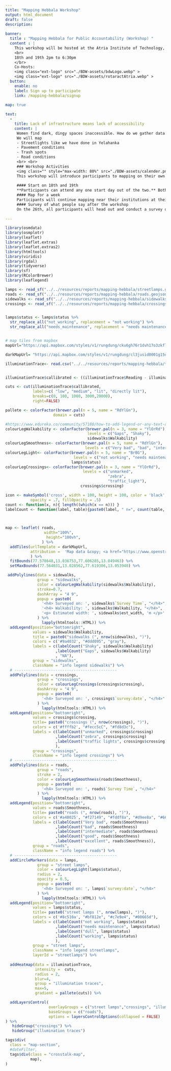 ```yaml
---
title: "Mapping Hebbala Workshop"
output: html_document
draft: false 
description:
  
banner:
  title : "Mapping Hebbala for Public Accountability (Workshop) "
  content : |
    This workshop will be hosted at the Atria Institute of Technology, Hebbal.
    <br>
    18th and 19th 2pm to 6:30pm
    </br>
    Co-Hosts: 
    <img class="ext-logo" src="./BDW-assets/bdwLogo.webp" >
    <img class="ext-logo" src="./BDW-assets/rotaractAtria.webp" >
  button:
    enable: no
    label: Sign up to participate 
    link: /mapping-hebbala/signup

map: true
    
text:
  - 
    title: Lack of infrastructure means lack of accessibility
    content: |
     Women find dark, dingy spaces inaccessible. How do we gather data on what causes the roads to be unwalkable? What streets are unlit, dark and inaccessible? We map! </br>
     We will map
     - Streetlights like we have done in Yelahanka
     - Pavement conditions
     - Trash spots
     - Road conditions
     <br> <br>
     ### Workshop Activities
     <img class="" style="max-width: 80%" src="./BDW-assets/calender.png" > <br>
     This workshop will introduce participants to mapping on their own and contributing to open data platforms like openstreetmap.in. We will test apps and tools that SafeYelli has been developing on the ground. 
     
     #### Start on 18th and 19th
     **Participants can attend any one start day out of the two.** Both days will be a 4 hour orientation and workshop on mapping different things on the ground. We will head out to the Hebbal Railway station to map.
     #### Map for a week
     Participants will continue mapping near their institutions at their own pace for a week
     #### Survey of what people say after the workshop
     On the 26th, all participants will head out and conduct a survey on what citizens feel about the same space that the participants mapped
      
---
```

```r
library(osmdata)
library(osmplotr)
library(leaflet)
library(leaflet.extras)
library(leaflet.extras2)
library(htmltools)
library(viridis)
library(rgdal)
library(tidyverse)
library(sf)
library(RColorBrewer)
library(leaflegend)
```

```r



lamps <- read_sf("../../resources/reports/mapping-hebbala/streetlamps.geojson")
roads <- read_sf("../../resources/reports/mapping-hebbala/roads.geojson")
sidewalks <- read_sf("../../resources/reports/mapping-hebbala/sidewalks.geojson")
crossings <- read_sf("../../resources/reports/mapping-hebbala/crossings.geojson")


lamps$status <- lamps$status %>% 
  str_replace_all("not_working", replacement = "not working") %>% 
  str_replace_all("needs_maintenance", replacement = "needs maintenance")


# map tiles from mapbox
mapUrl="https://api.mapbox.com/styles/v1/rungdung/cku6gh76r1dvh17o3zkfllvjz/tiles/256/{z}/{x}/{y}@2x?access_token=pk.eyJ1IjoicnVuZ2R1bmciLCJhIjoiY2tqeWh6cXF4MDgzMjJvbWVmbGQzYjAwMyJ9.U-aJyoqyKvTXlhVk43jV1A"

darkMapUrl= "https://api.mapbox.com/styles/v1/rungdung/cl3jusid0001g15odcz3f1dcb/tiles/256/{z}/{x}/{y}@2x?access_token=pk.eyJ1IjoicnVuZ2R1bmciLCJhIjoiY2tqeWh6cXF4MDgzMjJvbWVmbGQzYjAwMyJ9.U-aJyoqyKvTXlhVk43jV1A"
```


```r

illuminationTrace<- read.csv("../../resources/reports/mapping-hebbala/traces.csv")


illuminationTrace$callibrated <- ((illuminationTrace$Reading - illuminationTrace$CP2) * 1700)/ (illuminationTrace$CP1 - illuminationTrace$CP2)

cuts <- cut(illuminationTrace$callibrated, 
            labels=c( "low", "medium", "lit", "directly lit"),
            breaks=c(0, 100, 1000, 3000,20000),
            right=FALSE)

pallete <- colorFactor(brewer.pal(n = 5, name = "RdYlGn"),
                     domain = cuts) 

```


```r
#https://www.edureka.co/community/57180/how-to-add-legend-or-any-text-on-the-map-in-leaflet
colourLegWalkability <- colorFactor(brewer.pal(n = 3, name = "YlOrRd"),
                                    levels = c("Gaps", "Shaky"), 
                                    sidewalks$Walkability)
colourLegSmoothness<- colorFactor(brewer.pal(n = 5, name = "RdYlGn"),
                                   levels = c("Very bad", "bad", "intermediate", "good", "excellent"),roads$Smoothness)
colourLegLight<- colorFactor(brewer.pal(n = 5, name = "BrBG"),
                              levels = c("not working", "needs maintenance", "dull", "working"),
                             lamps$status)
colourLegCrossings<- colorFactor(brewer.pal(n = 3, name = "YlOrRd"),
                                  levels = c("unmarked",
                                             "zebra",
                                             "traffic_light"),
                                 crossings$crossing)

icon <- makeSymbol('cross', width = 100, height = 100, color = 'black', fillColor = 'red',
           opacity = .7, fillOpacity = .5)
count <- function(x, n){ length((which(x == n))) }
labelCount <- function(label, table){paste0(label, " n=", count(table, label))}

 
```


```r
map <- leaflet( roads,
                 width="100%", 
                  height="100vh",
                ) %>%
  addTiles(urlTemplate = darkMapUrl,
           attribution =  'Map data &copy; <a href="https://www.openstreetmap.org/copyright">OpenStreetMap</a> contributors, Infrastructure layers &copy SafeYelli contributors Imagery © <a href="https://www.mapbox.com/">Mapbox</a>',
           ) %>%
  fitBounds(77.578648,13.036753,77.606285,13.049463) %>%
  setMaxBounds(77.564031,13.028562,77.619306,13.053940) %>% 

 addPolylines(data = sidewalks,
              group = "sidewalks",
              color = colourLegWalkability(sidewalks$Walkability),
              stroke=0.7,
              dashArray = "4 9",
              popup = paste0(
                '<h4> Surveyed on: ', sidewalks$`Survey Time`, "</h4>",
                '<h4> Walkability: ', sidewalks$Walkability, "</h4>",
                '<p> Estimated width: ', sidewalks$est_width, 'm </p>'
              ) %>% 
                lapply(htmltools::HTML)) %>% 
  addLegend(position="bottomright",
            values = sidewalks$Walkability,
            title = paste0("sidewalks (", nrow(sidewalks), ")"),
            colors = c('#9a4032', "#ddd095", "gray"),
            labels = c(labelCount("Shaky", sidewalks$Walkability)
                      ,labelCount("Gaps", sidewalks$Walkability)
                      , "NA"),
            group = "sidewalks",
            className = "info legend sidewalks") %>% 
  # ---------------------------------------------
  addPolylines(data = crossings,
              group = "crossings",
              color = colourLegCrossings(crossings$crossing),
              dashArray = "4 9",
              popup = paste0(
                '<h4> Surveyed on: ', crossings$`survey:date`, "</h4>"
              ) %>% 
                lapply(htmltools::HTML)) %>%
  addLegend(position="bottomright",
            values = crossings$crossing,
            title= paste0("crossings (", nrow(crossings), ")"),
            colors = c('#ffffb2', "#fecc5cC", "#fd8d3c"),
            labels = c(labelCount("unmarked", crossings$crossing)
                      ,labelCount("zebra", crossings$crossing)
                      ,labelCount("traffic lights", crossings$crossing)
                      ),
            group = "crossings",
            className = "info legend crossings") %>%
  # ---------------------------------------------
  addPolylines(data = roads,
              group = "roads",
              stroke = 2,
              color = colourLegSmoothness(roads$Smoothness),
              popup = paste0(
                '<h4> Surveyed on: ', roads$`Survey Time`, "</h4>"
              ) %>% 
                lapply(htmltools::HTML)) %>% 
  addLegend(position="bottomright",
            values = roads$Smoothness,
            title= paste0("roads (", nrow(roads), ")"),
            colors = c('#a40025', "#f27149", "#fddf8a", "#d9ee8a", "#66bc62" ),
            labels = c(labelCount("Very bad", roads$Smoothness)
                      ,labelCount("bad", roads$Smoothness)
                      ,labelCount("intermediate", roads$Smoothness)
                      ,labelCount("good", roads$Smoothness)
                      ,labelCount("excellent", roads$Smoothness)),
            group = "roads",
            className = "info legend roads") %>% 
  # ---------------------------------------------
  addCircleMarkers(data = lamps,
              group = "street lamps",
              color = colourLegLight(lamps$status),
              radius = 2,
              opacity = 0.5,
              popup = paste0(
                '<h4> Surveyed on: ', lamps$`survey:date`, "</h4>"
              ) %>% 
                lapply(htmltools::HTML)) %>% 
  addLegend(position="bottomright",
            values = lamps$status,
            title= paste0("street lamps (", nrow(lamps), ")"),
            colors = c('#8c510a', "#bf812e", "#c7e9e4", "#00665d"),
            labels = c(labelCount("not working", lamps$status)
                      ,labelCount("needs maintenance", lamps$status)
                      ,labelCount("dull", lamps$status)
                      ,labelCount("working", lamps$status)
                      ),
            group = "street lamps",
            className = "info legend streetlamps",
            layerId = "streetlamps") %>% 
  
  addHeatmap(data = illuminationTrace,
             intensity =  cuts,
             radius = 2,
             blur=4,
             group = "illumination traces",
             max=5,
             gradient = pallete(cuts)) %>% 

  addLayersControl(
                   overlayGroups = c("street lamps","crossings", "illumination traces", "sidewalks"),
                   baseGroups = c("roads"),
                   options = layersControlOptions(collapsed = FALSE)
) %>%
   hideGroup("crossings") %>% 
   hideGroup("illumination traces")
```

```r
tags$div(
  class = "map-section",
  #dateFilter,
  tags$div(class = "crosstalk-map",
           map),
)
```


